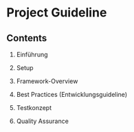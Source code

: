 # Project Guideline

## Contents

1. Einführung

2. Setup

3. Framework-Overview

4. Best Practices (Entwicklungsguideline)

5. Testkonzept

6. Quality Assurance


<Intro />


<Setup />


<Frameworks />


<BestPractices />


<Dokumentation />


<Testkonzept />


<QualityAssurance />


<StyleGuide />
